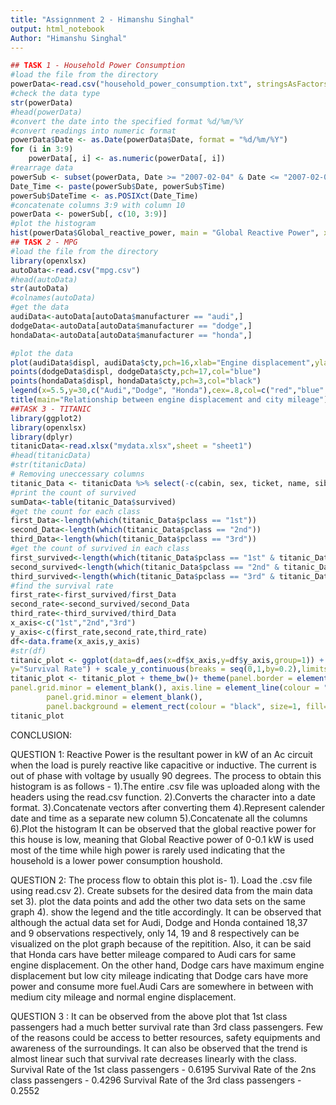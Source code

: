 ---
title: "Assignnment 2 - Himanshu Singhal"
output: html_notebook
Author: "Himanshu Singhal"
---


```{r}
## TASK 1 - Household Power Consumption
#load the file from the directory
powerData<-read.csv("household_power_consumption.txt", stringsAsFactors = FALSE, sep = ";", header = TRUE)
#check the data type
str(powerData)
#head(powerData)
#convert the date into the specified format %d/%m/%Y
#convert readings into numeric format
powerData$Date <- as.Date(powerData$Date, format = "%d/%m/%Y")
for (i in 3:9)
    powerData[, i] <- as.numeric(powerData[, i])
#rearrage data
powerSub <- subset(powerData, Date >= "2007-02-04" & Date <= "2007-02-05")
Date_Time <- paste(powerSub$Date, powerSub$Time)
powerSub$DateTime <- as.POSIXct(Date_Time)
#concatenate columns 3:9 with column 10
powerData <- powerSub[, c(10, 3:9)]
#plot the histogram
hist(powerData$Global_reactive_power, main = "Global Reactive Power", xlab = "Global Reactive Power (kW)", col = "red")
## TASK 2 - MPG
#load the file from the directory
library(openxlsx)
autoData<-read.csv("mpg.csv")
#head(autoData)
str(autoData)
#colnames(autoData)
#get the data
audiData<-autoData[autoData$manufacturer == "audi",]
dodgeData<-autoData[autoData$manufacturer == "dodge",]
hondaData<-autoData[autoData$manufacturer == "honda",]

#plot the data
plot(audiData$displ, audiData$cty,pch=16,xlab="Engine displacement",ylab="City mileage",col="red",xlim=c(1,6), ylim=c(6,30))
points(dodgeData$displ, dodgeData$cty,pch=17,col="blue")
points(hondaData$displ, hondaData$cty,pch=3,col="black")
legend(x=5.5,y=30,c("Audi","Dodge", "Honda"),cex=.8,col=c("red","blue", "black"),pch=c(16,17,3))
title(main="Relationship between engine displacement and city mileage")
##TASK 3 - TITANIC 
library(ggplot2)
library(openxlsx)
library(dplyr)
titanicData<-read.xlsx("mydata.xlsx",sheet = "sheet1")
#head(titanicData)
#str(titanicData)
# Removing uneccessary columns
titanic_Data <- titanicData %>% select(-c(cabin, sex, ticket, name, sibsp, fare, age, parch, embarked, boat, body, home.dest, X1))
#print the count of survived
sumData<-table(titanic_Data$survived)
#get the count for each class
first_Data<-length(which(titanic_Data$pclass == "1st"))
second_Data<-length(which(titanic_Data$pclass == "2nd"))
third_Data<-length(which(titanic_Data$pclass == "3rd"))
#get the count of survived in each class
first_survived<-length(which(titanic_Data$pclass == "1st" & titanic_Data$survived == 1))
second_survived<-length(which(titanic_Data$pclass == "2nd" & titanic_Data$survived == 1))
third_survived<-length(which(titanic_Data$pclass == "3rd" & titanic_Data$survived == 1))
#find the survival rate
first_rate<-first_survived/first_Data
second_rate<-second_survived/second_Data
third_rate<-third_survived/third_Data
x_axis<-c("1st","2nd","3rd")
y_axis<-c(first_rate,second_rate,third_rate)
df<-data.frame(x_axis,y_axis)
#str(df)
titanic_plot <- ggplot(data=df,aes(x=df$x_axis,y=df$y_axis,group=1)) + labs(x="Class of travel",
y="Survival Rate") + scale_y_continuous(breaks = seq(0,1,by=0.2),limits=c(0,1)) + geom_line(color="blue",size=2) + geom_point(color="blue",size=4)
titanic_plot <- titanic_plot + theme_bw()+ theme(panel.border = element_blank(), panel.grid.major = element_blank(),
panel.grid.minor = element_blank(), axis.line = element_line(colour = "black")) + theme(panel.grid.major = element_blank(), 
        panel.grid.minor = element_blank(),
        panel.background = element_rect(colour = "black", size=1, fill=NA))
titanic_plot

```
CONCLUSION:

QUESTION 1:
Reactive Power is the resultant power in kW of an Ac circuit when the load is purely reactive like capacitive or inductive. The current is out of phase with voltage by usually 90 degrees.
The process to obtain this histogram is as follows - 
1).The entire .csv file was uploaded along with the headers using the read.csv function.
2).Converts the character into a date format.
3).Concatenate vectors after converting them
4).Represent calender date and time as a separate new column
5).Concatenate all the columns
6).Plot the histogram
It can be observed that the global reactive power for this house is low, meaning that Global Reactive power of 0-0.1 kW is used most of the time while high power is rarely used indicating that the household is a lower power consumption houshold.


QUESTION 2:
The process flow to obtain this plot is-
1). Load the .csv file using read.csv
2). Create subsets for the desired data from the main data set
3). plot the data points and add the other two data sets on the same graph
4). show the legend and the title accordingly.
It can be observed that although the actual data set for Audi, Dodge and Honda contained 18,37 and 9 observations respectively, only 14, 19 and 8 respectively can be visualized on the plot graph because of the repitition. Also, it can be said that Honda cars have better mileage compared to Audi cars for same engine displacement. On the other hand, Dodge cars have maximum engine displacement but low city mileage indicating that Dodge cars have more power and consume more fuel.Audi Cars are somewhere in between with medium city mileage and normal engine displacement.

  
QUESTION 3 : 
It can be observed from the above plot that 1st class passengers had a much better survival rate than 3rd class passengers. Few of the reasons could be access to better resources, safety equipments and awareness of the surroundings. It can also be observed that the trend is almost linear such that survival rate decreases linearly with the class.
Survival Rate of the 1st class passengers - 0.6195
Survival Rate of the 2ns class passengers - 0.4296
Survival Rate of the 3rd class passengers - 0.2552
